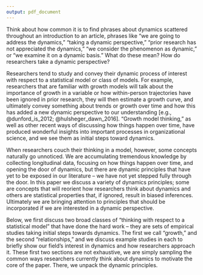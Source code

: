 ```yaml
---
output: pdf_document
---
```


Think about how common it is to find phrases about dynamics scattered throughout an introduction to an article, phrases like "we are going to address the dynamics," "taking a dynamic perspective," "prior research has not appreciated the dynamics," "we consider the phenomenon as dynamic," or "we examine it on a dynamic basis." What do these mean? How do researchers take a dynamic perspective?

Researchers tend to study and convey their dynamic process of interest with respect to a statistical model or class of models. For example, researchers that are familiar with growth models will talk about the importance of growth in a variable or how within-person trajectories have been ignored in prior research, they will then estimate a growth curve, and ultimately convey something about trends or growth over time and how this has added a new dynamic perspective to our understanding [e.g., @dunford_is_2012; @hulsheger_dawn_2016]. "Growth model thinking," as well as other recent ways of discussing how things happen over time, have produced wonderful insights into important processes in organizational science, and we see them as initial steps toward dynamics. 

When researchers couch their thinking in a model, however, some concepts naturally go unnoticed. We are accumulating tremendous knowledge by collecting longitudinal data, focusing on how things happen over time, and opening the door of dynamics, but there are dynamic principles that have yet to be exposed in our literature -- we have not yet stepped fully through the door. In this paper we discuss a variety of dynamics principles; some are concepts that will reorient how researchers think about dynamics and others are statistical properties that, if ignored, result in biased inferences. Ultimately we are bringing attention to principles that should be incorporated if we are interested in a dynamic perspective.

Below, we first discuss two broad classes of "thinking with respect to a statistical model" that have done the hard work -- they are sets of empirical studies taking initial steps towards dynamics. The first we call "growth," and the second "relationships," and we discuss example studies in each to briefly show our field's interest in dynamics and how researchers approach it. These first two sections are not exhaustive, we are simply sampling the common ways researchers currently think about dynamics to motivate the core of the paper. There, we unpack the dynamic principles.